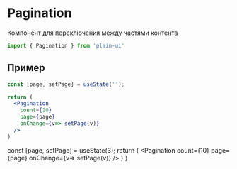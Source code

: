 
# Pagination
Компонент для переключения между частями контента

```js
import { Pagination } from 'plain-ui'
```

## Пример
```jsx
const [page, setPage] = useState('');

return (
  <Pagination
    count={10}
    page={page}
    onChange={v=> setPage(v)}
  />
)
```

  const [page, setPage] = useState(3);
  return (
    <Pagination
      count={10}
      page={page}
      onChange={v=> setPage(v)}
    />
  )
}

<Example />
